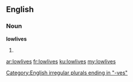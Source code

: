==English==

===Noun===
'''lowlives'''

# {{plural of|lowlife}}

[[Category:English irregular plurals ending in "-ves"]]

[[ar:lowlives]]
[[fr:lowlives]]
[[ku:lowlives]]
[[my:lowlives]]